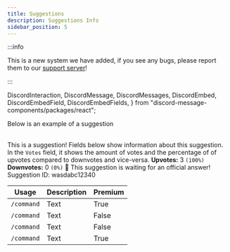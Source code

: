 ```yaml
---
title: Suggestions
description: Suggestions Info
sidebar_position: 5
---
```


:::info

This is a new system we have added, if you see any bugs, please report them to our [support server](/support)!

:::

  DiscordInteraction,
  DiscordMessage,
  DiscordMessages,
  DiscordEmbed,
  DiscordEmbedField,
  DiscordEmbedFields,
} from "discord-message-components/packages/react";

Below is an example of a suggestion

<br/>
<DiscordComponent>
    <DiscordMessage author="Docs Bot" avatar="blue" bot>
        <DiscordEmbed
        authorIcon="/img/logo.png"
        authorName="User#0000"
        thumbnail="/img/logo.png"
        borderColor="#5865F2"
        timestamp="12/24/2022"
        footerIcon="/img/logo.png"
        image="/img/banner-v3.png"
        >
        This is a suggestion! Fields below show information about this suggestion. In the <code>Votes</code> field, it shows the amount of votes and the percentage of of upvotes compared to downvotes and vice-versa.            
            <DiscordEmbedFields slot="fields" inline="true">
                <DiscordEmbedField fieldTitle="Votes">
                  <strong>Upvotes:</strong> 3 <code>(100%)</code>
                  <br/>
                  <strong>Downvotes:</strong> 0 <code>(0%)</code>
                </DiscordEmbedField>
                <DiscordEmbedField fieldTitle="Status">
                  📣 This suggestion is waiting for an official answer!
                </DiscordEmbedField>
            </DiscordEmbedFields>
            <span slot="footer">Suggestion ID: wasdabc12340</span>
        </DiscordEmbed>
    </DiscordMessage>
</DiscordComponent>


| Usage      | Description | Premium |
| ----------- | ----------- | ----------- |
| <code>/command</code>      | Text       |   True        |
| <code>/command</code>   | Text        |     False        |
| <code>/command</code>   | Text        |     False        |
| <code>/command</code>   | Text        |     True        |
<br />
